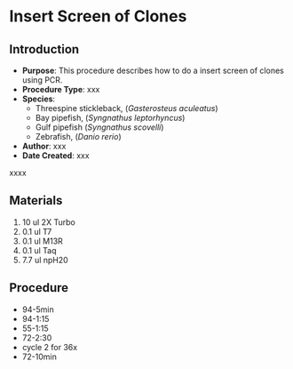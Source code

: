 # Insert Screen of Clones {#sec-xxx-xxx}

## Introduction

-   **Purpose**: This procedure describes how to do a insert screen of clones using PCR.
-   **Procedure Type**: xxx
-   **Species**:
    -   Threespine stickleback, (*Gasterosteus aculeatus*)
    -   Bay pipefish, (*Syngnathus leptorhyncus*)
    -   Gulf pipefish (*Syngnathus scovelli*)
    -   Zebrafish, (*Danio rerio*)
-   **Author**: xxx
-   **Date Created**: xxx

::: {.callout-warning title="NOTES"}
xxxx
:::

## Materials

1.  10 ul 2X Turbo
2.  0.1 ul T7
3.  0.1 ul M13R
4.  0.1 ul Taq
5.  7.7 ul npH20

## Procedure

-   94-5min
-   94-1:15
-   55-1:15
-   72-2:30
-   cycle 2 for 36x
-   72-10min
